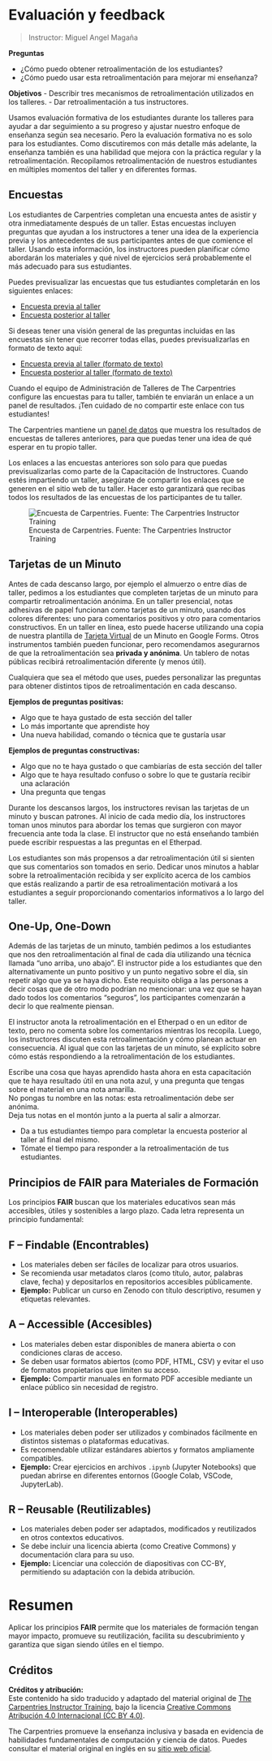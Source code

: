 # Evaluación y feedback

> Instructor: Miguel Angel Magaña

::: {.callout-note title="Resumen"}

**Preguntas**

- ¿Cómo puedo obtener retroalimentación de los estudiantes?
- ¿Cómo puedo usar esta retroalimentación para mejorar mi enseñanza?

**Objetivos**
- Describir tres mecanismos de retroalimentación utilizados en los talleres.
- Dar retroalimentación a tus instructores.

:::

Usamos evaluación formativa de los estudiantes durante los talleres para ayudar a dar seguimiento a su progreso y ajustar nuestro enfoque de enseñanza según sea necesario. Pero la evaluación formativa no es solo para los estudiantes. Como discutiremos con más detalle más adelante, la enseñanza también es una habilidad que mejora con la práctica regular y la retroalimentación. Recopilamos retroalimentación de nuestros estudiantes en múltiples momentos del taller y en diferentes formas.

## Encuestas

Los estudiantes de Carpentries completan una encuesta antes de asistir y otra inmediatamente después de un taller. Estas encuestas incluyen preguntas que ayudan a los instructores a tener una idea de la experiencia previa y los antecedentes de sus participantes antes de que comience el taller. Usando esta información, los instructores pueden planificar cómo abordarán los materiales y qué nivel de ejercicios será probablemente el más adecuado para sus estudiantes.

Puedes previsualizar las encuestas que tus estudiantes completarán en los siguientes enlaces:

- [Encuesta previa al taller](https://carpentries.typeform.com/to/wi32rS?__dangerous-disable-submissions)
- [Encuesta posterior al taller](https://carpentries.typeform.com/to/UgVdRQ?__dangerous-disable-submissions)

Si deseas tener una visión general de las preguntas incluidas en las encuestas sin tener que recorrer todas ellas, puedes previsualizarlas en formato de texto aquí:

- [Encuesta previa al taller (formato de texto)](https://carpentries.github.io/assessment-archives/pre-workshop/pre-workshop.html)
- [Encuesta posterior al taller (formato de texto)](https://carpentries.github.io/assessment-archives/pre-workshop/pre-workshop.html)

Cuando el equipo de Administración de Talleres de The Carpentries configure las encuestas para tu taller, también te enviarán un enlace a un panel de resultados. ¡Ten cuidado de no compartir este enlace con tus estudiantes!

The Carpentries mantiene un [panel de datos](https://workshop-reports.carpentries.org/?aggregate-workshops) que muestra los resultados de encuestas de talleres anteriores, para que puedas tener una idea de qué esperar en tu propio taller.

::: {.callout-note title="Acceso a encuestas"}

Los enlaces a las encuestas anteriores son solo para que puedas previsualizarlas como parte de la Capacitación de Instructores. Cuando estés impartiendo un taller, asegúrate de compartir los enlaces que se generen en el sitio web de tu taller. Hacer esto garantizará que recibas todos los resultados de las encuestas de los participantes de tu taller.

:::

![Encuesta de Carpentries. Fuente: The Carpentries Instructor Training](https://carpentries.github.io/instructor-training/fig/surveyscreenshot3.svg)


## Tarjetas de un Minuto

Antes de cada descanso largo, por ejemplo el almuerzo o entre días de taller, pedimos a los estudiantes que completen tarjetas de un minuto para compartir retroalimentación anónima. En un taller presencial, notas adhesivas de papel funcionan como tarjetas de un minuto, usando dos colores diferentes: uno para comentarios positivos y otro para comentarios constructivos. En un taller en línea, esto puede hacerse utilizando una copia de nuestra plantilla de [Tarjeta Virtual](https://docs.google.com/forms/d/1p7iOV5HNvy4POS4g6eottY8RSfKq4kaoKz1-jIFYTMI/template/preview) de un Minuto en Google Forms. Otros instrumentos también pueden funcionar, pero recomendamos asegurarnos de que la retroalimentación sea **privada y anónima**. Un tablero de notas públicas recibirá retroalimentación diferente (y menos útil).

Cualquiera que sea el método que uses, puedes personalizar las preguntas para obtener distintos tipos de retroalimentación en cada descanso.

**Ejemplos de preguntas positivas:**

- Algo que te haya gustado de esta sección del taller
- Lo más importante que aprendiste hoy
- Una nueva habilidad, comando o técnica que te gustaría usar

**Ejemplos de preguntas constructivas:**

- Algo que no te haya gustado o que cambiarías de esta sección del taller
- Algo que te haya resultado confuso o sobre lo que te gustaría recibir una aclaración
- Una pregunta que tengas

Durante los descansos largos, los instructores revisan las tarjetas de un minuto y buscan patrones. Al inicio de cada medio día, los instructores toman unos minutos para abordar los temas que surgieron con mayor frecuencia ante toda la clase. El instructor que no está enseñando también puede escribir respuestas a las preguntas en el Etherpad.

::: {.callout-note title="Sé explícito sobre el uso de la retroalimentación"}

Los estudiantes son más propensos a dar retroalimentación útil si sienten que sus comentarios son tomados en serio. Dedicar unos minutos a hablar sobre la retroalimentación recibida y ser explícito acerca de los cambios que estás realizando a partir de esa retroalimentación motivará a los estudiantes a seguir proporcionando comentarios informativos a lo largo del taller.

:::

## One-Up, One-Down

Además de las tarjetas de un minuto, también pedimos a los estudiantes que nos den retroalimentación al final de cada día utilizando una técnica llamada “uno arriba, uno abajo”. El instructor pide a los estudiantes que den alternativamente un punto positivo y un punto negativo sobre el día, sin repetir algo que ya se haya dicho. Este requisito obliga a las personas a decir cosas que de otro modo podrían no mencionar: una vez que se hayan dado todos los comentarios “seguros”, los participantes comenzarán a decir lo que realmente piensan.

El instructor anota la retroalimentación en el Etherpad o en un editor de texto, pero no comenta sobre los comentarios mientras los recopila. Luego, los instructores discuten esta retroalimentación y cómo planean actuar en consecuencia. Al igual que con las tarjetas de un minuto, sé explícito sobre cómo estás respondiendo a la retroalimentación de los estudiantes.

::: {.callout-tip title="Danos Tu Retroalimentación"}

Escribe una cosa que hayas aprendido hasta ahora en esta capacitación que te haya resultado útil en una nota azul, y una pregunta que tengas sobre el material en una nota amarilla.  
No pongas tu nombre en las notas: esta retroalimentación debe ser anónima.  
Deja tus notas en el montón junto a la puerta al salir a almorzar.

:::

::: {.callout-note title="Puntos Clave"}

- Da a tus estudiantes tiempo para completar la encuesta posterior al taller al final del mismo.
- Tómate el tiempo para responder a la retroalimentación de tus estudiantes.

:::

## Principios de FAIR para Materiales de Formación

Los principios **FAIR** buscan que los materiales educativos sean más accesibles, útiles y sostenibles a largo plazo. Cada letra representa un principio fundamental:

::: {.callout-note}
## F – Findable (Encontrables)
- Los materiales deben ser fáciles de localizar para otros usuarios.
- Se recomienda usar metadatos claros (como título, autor, palabras clave, fecha) y depositarlos en repositorios accesibles públicamente.
- **Ejemplo:** Publicar un curso en Zenodo con título descriptivo, resumen y etiquetas relevantes.
:::

::: {.callout-note}
## A – Accessible (Accesibles)
- Los materiales deben estar disponibles de manera abierta o con condiciones claras de acceso.
- Se deben usar formatos abiertos (como PDF, HTML, CSV) y evitar el uso de formatos propietarios que limiten su acceso.
- **Ejemplo:** Compartir manuales en formato PDF accesible mediante un enlace público sin necesidad de registro.
:::

::: {.callout-note}
## I – Interoperable (Interoperables)
- Los materiales deben poder ser utilizados y combinados fácilmente en distintos sistemas o plataformas educativas.
- Es recomendable utilizar estándares abiertos y formatos ampliamente compatibles.
- **Ejemplo:** Crear ejercicios en archivos `.ipynb` (Jupyter Notebooks) que puedan abrirse en diferentes entornos (Google Colab, VSCode, JupyterLab).
:::

::: {.callout-note}
## R – Reusable (Reutilizables)
- Los materiales deben poder ser adaptados, modificados y reutilizados en otros contextos educativos.
- Se debe incluir una licencia abierta (como Creative Commons) y documentación clara para su uso.
- **Ejemplo:** Licenciar una colección de diapositivas con CC-BY, permitiendo su adaptación con la debida atribución.
:::

# Resumen

Aplicar los principios **FAIR** permite que los materiales de formación tengan mayor impacto, promueve su reutilización, facilita su descubrimiento y garantiza que sigan siendo útiles en el tiempo.


## Créditos

**Créditos y atribución:**  
Este contenido ha sido traducido y adaptado del material original de [The Carpentries Instructor Training](https://carpentries.github.io/instructor-training/06-feedback.html), bajo la licencia [Creative Commons Atribución 4.0 Internacional (CC BY 4.0)](https://creativecommons.org/licenses/by/4.0/).

The Carpentries promueve la enseñanza inclusiva y basada en evidencia de habilidades fundamentales de computación y ciencia de datos. Puedes consultar el material original en inglés en su [sitio web oficial](https://carpentries.org/).
